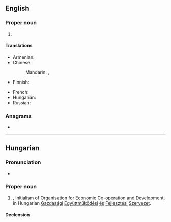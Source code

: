 ==English==

===Proper noun===
{{en-proper noun}}
{{wikipedia}}

# {{initialism of|en|[[organization|Organisation]] for [[economic|Economic]] [[co-operation|Co-operation]] and [[development|Development]]}}

====Translations====
{{trans-top|Organisation for Economic Co-operation and Development}}
* Armenian: {{t|hy|ՏՀԶԿ}}
* Chinese:
*: Mandarin: {{t+|cmn|經濟合作與發展組織|sc=Hani}}, {{t+|cmn|经济合作与发展组织|tr=jīngjì hézuò yǔ fāzhǎn zǔzhī|sc=Hani}}
* Finnish: {{t+|fi|OECD}}
{{trans-mid}}
* French: {{t+|fr|OCDE|f}}
* Hungarian: {{t+|hu|OECD}}
* Russian: {{t|ru|ОЭСР|f}}
{{trans-bottom}}

===Anagrams===
* {{anagrams|en|a=cdeo|Deco|co-ed|code|coed|deco|ecod}}

----

==Hungarian==
{{wikipedia|lang=hu}}

===Pronunciation===
* {{hu-IPA|óecédé}}

===Proper noun===
{{head|hu|proper noun}}

# {{l|en|OECD}}, initialism of Organisation for Economic Co-operation and Development, in Hungarian [[gazdasági|Gazdasági]] [[együttműködési|Együttműködési]] [[és]] [[fejlesztési|Fejlesztési]] [[szervezet|Szervezet]].

====Declension====
{{hu-infl-nom|OECD-|e|n=sg}}{{hu-pos-tek|OECD-|j|jei|n=sg}}

{{cln|hu|initialisms}}